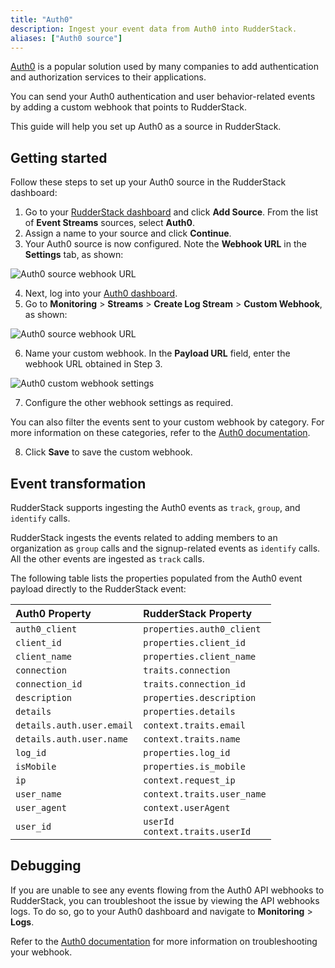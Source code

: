 ```yaml
---
title: "Auth0"
description: Ingest your event data from Auth0 into RudderStack.
aliases: ["Auth0 source"]
---
```


[Auth0](https://auth0.com/) is a popular solution used by many companies to add authentication and authorization services to their applications. 

You can send your Auth0 authentication and user behavior-related events by adding a custom webhook that points to RudderStack.

This guide will help you set up Auth0 as a source in RudderStack.

## Getting started

Follow these steps to set up your Auth0 source in the RudderStack dashboard:

1. Go to your [RudderStack dashboard](https://app.rudderstack.com/) and click **Add Source**. From the list of **Event Streams** sources, select **Auth0**.
2. Assign a name to your source and click **Continue**.
3. Your Auth0 source is now configured. Note the **Webhook URL** in the **Settings** tab, as shown:

<img src="../../../assets/event-stream-sources/auth0-webhook-url.png" alt="Auth0 source webhook URL" />

4. Next, log into your [Auth0 dashboard](https://manage.auth0.com/).
5. Go to **Monitoring** > **Streams** > **Create Log Stream** > **Custom Webhook**, as shown:

<img src="../../../assets/event-stream-sources/auth0-dashboard-custom-webhook.png" alt="Auth0 source webhook URL" />

6. Name your custom webhook. In the **Payload URL** field, enter the webhook URL obtained in Step 3.

<img src="../../../assets/event-stream-sources/auth0-webhook-settings.png" alt="Auth0 custom webhook settings" />

7. Configure the other webhook settings as required.

<div class="infoBlock">
You can also filter the events sent to your custom webhook by category. For more information on these categories, refer to the <a href="https://auth0.com/docs/customize/log-streams/event-filters">Auth0 documentation</a>.
</div>

8. Click **Save** to save the custom webhook.

## Event transformation

RudderStack supports ingesting the Auth0 events as <Link to="/event-spec/standard-events/track">`track`</Link>, <Link to="/event-spec/standard-events/group">`group`</Link>, and <Link to="/event-spec/standard-events/identify">`identify`</Link> calls.

<div class="infoBlock">
RudderStack ingests the events related to adding members to an organization as <code class="inline-code">group</code> calls and the signup-related events as <code class="inline-code">identify</code> calls. All the other events are ingested as <code class="inline-code">track</code> calls.
</div>

The following table lists the properties populated from the Auth0 event payload directly to the RudderStack event:

| **Auth0 Property**        | **RudderStack Property**                  |
| :------------------------ | :--------------------------------- |
| `auth0_client`      | `properties.auth0_client`   |
| `client_id`      | `properties.client_id`       |
| `client_name`       | `properties.client_name`    |
| `connection` | `traits.connection` |
| `connection_id` | `traits.connection_id` |
| `description`    | `properties.description`        |
| `details`       | `properties.details` |
| `details.auth.user.email` | `context.traits.email`    |
| `details.auth.user.name`  | `context.traits.name`      |
| `log_id`      | `properties.log_id`     |
| `isMobile`    | `properties.is_mobile`       |
| `ip`         | `context.request_ip`          |
| `user_name`      | `context.traits.user_name`  |
| `user_agent`     | `context.userAgent`  |
| `user_id` | `userId` <br/> `context.traits.userId` |

## Debugging

If you are unable to see any events flowing from the Auth0 API webhooks to RudderStack, you can troubleshoot the issue by viewing the API webhooks logs. To do so, go to your Auth0 dashboard and navigate to **Monitoring** > **Logs**.

<div class="infoBlock">
Refer to the <a href="https://auth0.com/docs/customize/log-streams/custom-log-streams#troubleshoot-webhooks">Auth0 documentation</a> for more information on troubleshooting your webhook.
</div>